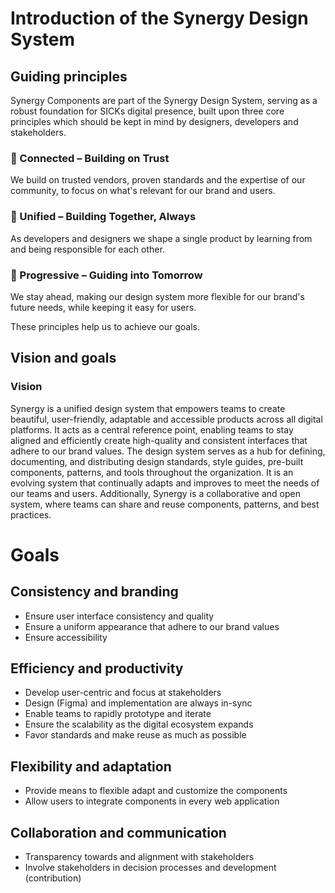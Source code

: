 
<Meta title="Introduction" />

# Introduction of the Synergy Design System

## Guiding principles

Synergy Components are part of the Synergy Design System, serving as a robust foundation for SICKs digital presence, built upon three core principles which should be kept in mind by designers, developers and stakeholders.

### 🔗 Connected – Building on Trust
We build on trusted vendors, proven standards and the expertise of our community, to focus on what's relevant for our brand and users.

### 🤝 Unified – Building Together, Always
As developers and designers we shape a single product by learning from and being responsible for each other.

### 🔮 Progressive – Guiding into Tomorrow
We stay ahead, making our design system more flexible for our brand's future needs, while keeping it easy for users.

These principles help us to achieve our goals.


## Vision and goals

### Vision
Synergy is a unified design system that empowers teams to create beautiful, user-friendly, adaptable and accessible products across all digital platforms.
It acts as a central reference point, enabling teams to stay aligned and efficiently create high-quality and consistent interfaces that adhere to our brand values.
The design system serves as a hub for defining, documenting, and distributing design standards, style guides, pre-built components, patterns, and tools throughout the organization.
It is an evolving system that continually adapts and improves to meet the needs of our teams and users. Additionally, Synergy is a collaborative and open system, where teams can share and reuse components, patterns, and best practices.

# Goals

## Consistency and branding
- Ensure user interface consistency and quality
- Ensure a uniform appearance that adhere to our brand values
- Ensure accessibility

## Efficiency and productivity
- Develop user-centric and focus at stakeholders
- Design (Figma) and implementation are always in-sync
- Enable teams to rapidly prototype and iterate
- Ensure the scalability as the digital ecosystem expands
- Favor standards and make reuse as much as possible

## Flexibility and adaptation
- Provide means to flexible adapt and customize the components
- Allow users to integrate components in every web application

## Collaboration and communication
- Transparency towards and alignment with stakeholders
- Involve stakeholders in decision processes and development (contribution)
